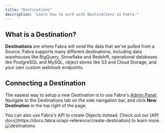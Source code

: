 ```yaml
---
title: "Destinations"
description: "Learn how to work with Destinations in Fabra."
---
```


## What is a Destination?

**Destinations** are where Fabra will *send* the data that we've pulled from a Source. Fabra supports many
different destinations, including data warehouses like BigQuery, Snowflake and Redshift, operational databases
like PostgreSQL and MySQL, object stores like S3 and Cloud Storage, and your own custom webhook endpoints.

## Connecting a Destination
The easiest way to setup a new Destination is to use Fabra's [Admin Panel](https://app.fabra.io). Navigate to the
Destinations tab on the side navigation bar, and click **New Destination** in the top right of the page.

<Note>
You can also use Fabra's API to create Objects instead. Check out our
[API docs](https://docs.fabra.io/api-reference/create-destination) to learn more.
</Note>

<Frame>
    <img style={{"box-shadow": "rgb(99 99 99 / 30%) 0 0 4px", "border-radius": "8px"}} src="/images/destinations.png" alt="destinations" />
</Frame>
